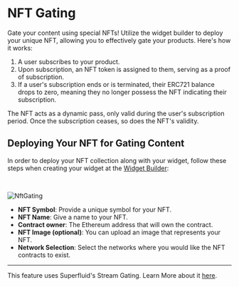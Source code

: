 
# NFT Gating

Gate your content using special NFTs! Utilize the widget builder to deploy your unique NFT, allowing you to effectively gate your products. Here's how it works:

1. A user subscribes to your product.
2. Upon subscription, an NFT token is assigned to them, serving as a proof of subscription.
3. If a user's subscription ends or is terminated, their ERC721 balance drops to zero, meaning they no longer possess the NFT indicating their subscription.

<Callout>
The NFT acts as a dynamic pass, only valid during the user's subscription period. Once the subscription ceases, so does the NFT's validity.
</Callout>

## Deploying Your NFT for Gating Content

In order to deploy your NFT collection along with your widget, follow these steps when creating your widget at the [Widget Builder](https://checkout-builder.superfluid.finance/builder):

&nbsp;

<div style={{ display: 'flex', flexDirection: 'column', alignItems: 'center', justifyContent: 'center' }}>
<Image src="/nftGating.png" alt="NftGating" width={400} height={1000} />
</div>

- **NFT Symbol**: Provide a unique symbol for your NFT.
- **NFT Name**: Give a name to your NFT.
- **Contract owner**: The Ethereum address that will own the contract.
- **NFT Image (optional)**: You can upload an image that represents your NFT.
- **Network Selection**: Select the networks where you would like the NFT contracts to exist.

---
This feature uses Superfluid's Stream Gating. Learn More about it [here](https://github.com/superfluid-finance/stream-gating/).